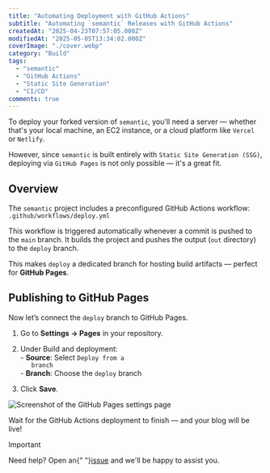 ```yaml
---
title: "Automating Deployment with GitHub Actions"
subtitle: "Automating `semantic` Releases with GitHub Actions"
createdAt: "2025-04-23T07:57:05.000Z"
modifiedAt: "2025-05-05T13:34:02.000Z"
coverImage: "./cover.webp"
category: "Build"
tags:
  - "semantic"
  - "GitHub Actions"
  - "Static Site Generation"
  - "CI/CD"
comments: true
---
```


To deploy your forked version of `semantic`, you'll need a server — whether that's your local machine, an EC2 instance, or a cloud platform like `Vercel` or `Netlify`.

However, since `semantic` is built entirely with `Static Site Generation (SSG)`, deploying via `GitHub Pages` is not only possible — it's a great fit.

## Overview
The `semantic` project includes a preconfigured GitHub Actions workflow:
`.github/workflows/deploy.yml`

This workflow is triggered automatically whenever a commit is pushed to the `main` branch. It builds the project and pushes the output (`out` directory) to the `deploy` branch.

This makes `deploy` a dedicated branch for hosting build artifacts — perfect for **GitHub Pages**.

## Publishing to GitHub Pages

Now let’s connect the `deploy` branch to GitHub Pages.

1. <p>Go to <strong>Settings → Pages</strong> in your repository.</p>

2. <p>Under Build and deployment:<br/> - <strong>Source</strong>: Select <code>Deploy from a
      branch</code><br/> - <strong>Branch</strong>: Choose the <code>deploy</code> branch</p>

3. <p>Click <strong>Save</strong>.</p>

![Screenshot of the GitHub Pages settings page](./github-pages-setting.webp)

Wait for the GitHub Actions deployment to finish — and your blog will be live!

> [!IMPORTANT]
> Need help? Open an{" "}<a href="https://github.com/nylon-bricks/semantic/issues" target="_blank" rel="noopener noreferrer">issue</a> and we'll be happy to assist you.
